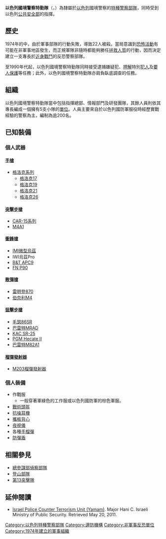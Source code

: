 {{多個問題|
{{命名}}
{{unreferenced|time=2010-10-31T03:43:12+00:00}}
}}
{{NoteTA
|G1=Firearms
|G2=Military
|G3=長度單位
|G4=地區用語
|G5=地名
}}
{{Infobox law enforcement agency
|image= [[File:Yamam-Israeli-CT-unit-2.jpg|300px]]
|unit_name= 以色列國境警察特勤隊 Yamam
|country= {{ISR}} 
|type= [[特種警察|特種警察]]
|branch= [[以色列國境警察|以色列國境警察]]
|dates= 1974年—
|specialization= 區域[[反恐|反恐]]任務及執法
|size= 約200人
|ceremonial_chief=
}}

'''以色列國境警察特勤隊'''（{{lang-en|YAMAM}}，{{lang-he|ימ"מ}}）為隸屬於[[以色列|以色列]]國境警察的[[特種警察部隊|特種警察部隊]]，同時受到以色列[[公共安全部|公共安全部]]的指揮。

== 歷史 ==
1974年的{{tsl|en|Ma'alot massacre|馬阿拉特慘案}}中，由於軍事部隊的行動失敗，導致22人被殺。當局意識到[[恐怖活動|恐怖活動]]有可能在非軍事地區發生，而正規軍隊非隨時都能夠勝任[[拯救人質|拯救人質]]的行動，因而決定建立一支專長於[[近身戰鬥|近身戰鬥]]的反恐警察部隊。

至1990年代起，以色列國境警察特勤隊同時接受逮捕嫌疑犯、[[押解|押解]]特別[[犯人|犯人]]及[[要人保護|要人保護]]等任務；此外，以色列國境警察特勤隊亦肩負臥底調查的任務。

== 組織 ==
以色列國境警察特勤隊當中包括指揮總部、情報部門及研發團隊，其餘人員則依其專長編成一個擁有5支小隊的[[單位|單位]]。人員主要來自於以色列國防軍服役時經歷實戰經驗的警察為主，編制為逾200名。

==已知裝備==

=== 個人武器 ===

====[[手槍|手槍]]====
* [[格洛克手槍|格洛克系列]]
** [[格洛克17|格洛克17]]
** [[格洛克19|格洛克19]]
** [[格洛克21|格洛克21]]
** [[格洛克26|格洛克26]]

====[[突擊步槍|突擊步槍]]====
* [[CAR-15卡賓槍|CAR-15系列]]
* [[M4卡賓槍|M4A1]]

====[[衝鋒槍|衝鋒槍]]====
* [[烏茲衝鋒槍|IMI微型烏茲]]
* IWI烏茲Pro
* [[B&T_APC衝鋒槍|B&T APC9]]
* [[FN_P90衝鋒槍|FN P90]]

====[[散彈槍|散彈槍]]====
* [[雷明登870泵動式霰彈槍|雷明登870]]
* [[伯奈利M4_Super_90半自動霰彈槍|伯奈利M4]]
====[[狙擊步槍|狙擊步槍]]====
* [[毛瑟86SR狙擊步槍|毛瑟86SR]]
* [[巴雷特MRAD狙擊步槍|巴雷特MRAD]]
* [[SR-25狙擊步槍|KAC SR-25]]
* [[PGM_Hecate_II狙擊步槍|PGM Hecate II]]
* [[巴雷特M82狙擊步槍|巴雷特M82A1]]

====[[榴彈發射器|榴彈發射器]]====
*[[M203榴彈發射器|M203榴彈發射器]]

===個人裝備===
* 作戰服
** 一般穿著軍綠色的工作服或以色列國防軍的棕色軍服。
* [[戰術頭盔|戰術頭盔]]
* [[抗噪耳機|抗噪耳機]]
* [[防彈背心|攜板背心]]
* [[夜視儀|夜視儀]]
* 各種[[手榴彈|手榴彈]]
* [[防彈盾|防彈盾]]

== 相關參見 ==
*[[總參謀部偵察部隊|總參謀部偵察部隊]]
*[[登山部隊|登山部隊]]
*[[第13突擊隊|第13突擊隊]]

==延伸閱讀==
{{refbegin}}
* [https://web.archive.org/web/20081204021454/http://www.mops.gov.il/NR/rdonlyres/BCA34445-BE73-4D94-BB37-34E3F9F415CE/0/yamam.pdf Israel Police Counter Terrorism Unit (Yamam)]. Major Hani C. Israeli Ministry of Public Security. Retrieved May 20, 2011.
{{refend}}

{{DEFAULTSORT:YAMAM}}

[[Category:以色列特種警察部隊|Category:以色列特種警察部隊]]
[[Category:邊防機構|Category:邊防機構]]
[[Category:非軍事反恐單位|Category:非軍事反恐單位]]
[[Category:1974年建立的軍事組織|Category:1974年建立的軍事組織]]